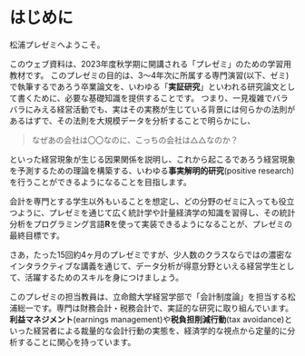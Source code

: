 # はじめに {.unnumbered}

松浦プレゼミへようこそ。

このウェブ資料は、2023年度秋学期に開講される「プレゼミ」のための学習用教材です。
このプレゼミの目的は、3〜4年次に所属する専門演習(以下、ゼミ)で執筆するであろう卒業論文を、いわゆる「**実証研究**」といわれる研究論文として書くために、必要な基礎知識を提供することです。
つまり、一見複雑でバラバラにみえる経営活動でも、実はその実務が生じている背景には何らかの法則があるはずで、その法則を大規模データを分析することで明らかにし、

> なぜあの会社は〇〇なのに、こっちの会社は△△なのか？

といった経営現象が生じる因果関係を説明し、これから起こるであろう経営現象を予測するための理論を構築する、いわゆる**事実解明的研究**(positive research)を行うことができるようになることを目指します。

会計を専門とする学生以外もいることを想定し、どの分野のゼミに入っても役立つように、プレゼミを通じて広く統計学や計量経済学の知識を習得し、その統計分析をプログラミング言語**R**を使って実装できるようになることが、プレゼミの最終目標です。

さあ，たった15回約4ヶ月のプレゼミですが、少人数のクラスならではの濃密なインタラクティブな講義を通じて、データ分析が得意分野といえる経営学生として、活躍するためのスキルを身につけましょう。

このプレゼミの担当教員は、立命館大学経営学部で「会計制度論」を担当する松浦総一です。専門は財務会計・税務会計で、実証的な研究に取り組んでいます。
**利益マネジメント**(earnings management)や**税負担削減行動**(tax avoidance)といった経営者による裁量的な会計行動の実態を、経済学的な視点から定量的に分析することに関心を持っています。
